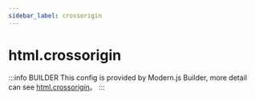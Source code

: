 ```yaml
---
sidebar_label: crossorigin
---
```


# html.crossorigin

:::info BUILDER
This config is provided by Modern.js Builder, more detail can see [html.crossorigin](https://modernjs.dev/builder/en/api/config-html.html#html-crossorigin)。
:::


<Main />

